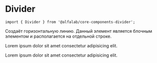 
<Meta title='Компоненты|Divider' component={Divider} />

# Divider

```
import { Divider } from '@alfalab/core-components-divider';
```

Создаёт горизонтальную линию. Данный элемент является блочным элементом и располагается на отдельной строке.

<Preview>
    <div>
        <p>Lorem ipsum dolor sit amet consectetur adipisicing elit.</p>
        <Divider />
        <p>Lorem ipsum dolor sit amet consectetur adipisicing elit.</p>
    </div>
</Preview>

<Props of={Divider} />
